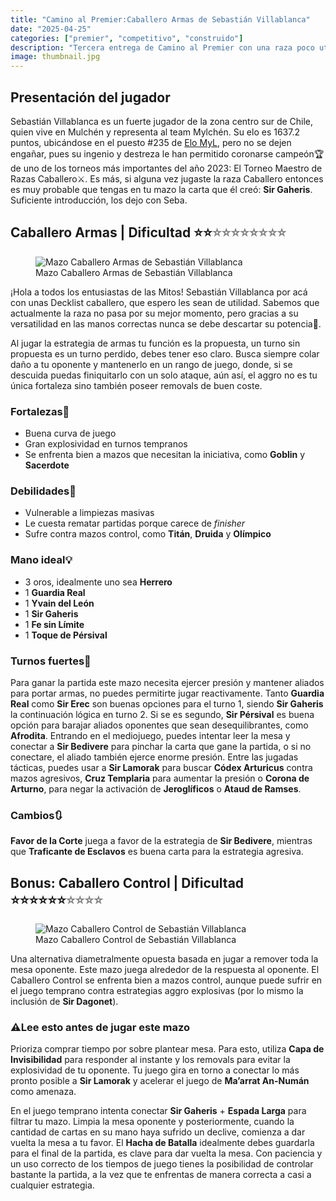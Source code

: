 ```yaml
---
title: "Camino al Premier:Caballero Armas de Sebastián Villablanca"
date: "2025-04-25"
categories: ["premier", "competitivo", "construido"]
description: "Tercera entrega de Camino al Premier con una raza poco utilizada en la actualidad pero versátil y llena de sorpresas."
image: thumbnail.jpg
---
```


## Presentación del jugador

Sebastián Villablanca es un fuerte jugador de la zona centro sur de Chile, quien vive en Mulchén y representa al team Mylchén. Su elo es 1637.2 puntos, ubicándose en el puesto #235 de [Elo MyL](https://datosyleyendas.com/elo-myl), pero no se dejen engañar, pues su ingenio y destreza le han permitido coronarse campeón🏆 de uno de los torneos más importantes del año 2023: El Torneo Maestro de Razas Caballero⚔️. Es más, si alguna vez jugaste la raza Caballero entonces es muy probable que tengas en tu mazo la carta que él creó: **Sir Gaheris**. Suficiente introducción, los dejo con Seba.

## Caballero Armas \| Dificultad ⭐⭐[⭐⭐⭐⭐⭐⭐⭐⭐]{style="color: transparent; text-shadow: 0 0 0 gray;"}

![Mazo Caballero Armas de Sebastián Villablanca](caballero-armas.png){fig-align="center"}

¡Hola a todos los entusiastas de las Mitos! Sebastián Villablanca por acá con unas Decklist caballero, que espero les sean de utilidad. Sabemos que actualmente la raza no pasa por su mejor momento, pero gracias a su versatilidad en las manos correctas nunca se debe descartar su potencia🧨.

Al jugar la estrategia de armas tu función es la propuesta, un turno sin propuesta es un turno perdido, debes tener eso claro. Busca siempre colar daño a tu oponente y mantenerlo en un rango de juego, donde, si se descuida puedas finiquitarlo con un solo ataque, aún así, el aggro no es tu única fortaleza sino también poseer removals de buen coste.

### Fortalezas💪

-   Buena curva de juego
-   Gran explosividad en turnos tempranos
-   Se enfrenta bien a mazos que necesitan la iniciativa, como **Goblin** y **Sacerdote**

### Debilidades💩

-   Vulnerable a limpiezas masivas
-   Le cuesta rematar partidas porque carece de *finisher*
-   Sufre contra mazos control, como **Titán**, **Druida** y **Olímpico**

### Mano ideal💡

-   3 oros, idealmente uno sea **Herrero**
-   1 **Guardia Real**
-   1 **Yvain del León**
-   1 **Sir Gaheris**
-   1 **Fe sin Límite**
-   1 **Toque de Pérsival**

### Turnos fuertes💯

Para ganar la partida este mazo necesita ejercer presión y mantener aliados para portar armas, no puedes permitirte jugar reactivamente. Tanto **Guardia Real** como **Sir Erec** son buenas opciones para el turno 1, siendo **Sir Gaheris** la continuación lógica en turno 2. Si se es segundo, **Sir Pérsival** es buena opción para barajar aliados oponentes que sean desequilibrantes, como **Afrodita**. Entrando en el mediojuego, puedes intentar leer la mesa y conectar a **Sir Bedivere** para pinchar la carta que gane la partida, o si no conectare, el aliado también ejerce enorme presión. Entre las jugadas tácticas, puedes usar a **Sir Lamorak** para buscar **Códex Arturicus** contra mazos agresivos, **Cruz Templaria** para aumentar la presión o **Corona de Arturno**, para negar la activación de **Jeroglíficos** o **Ataud de Ramses**.

### Cambios🔃

**Favor de la Corte** juega a favor de la estrategia de **Sir Bedivere**, mientras que **Traficante de Esclavos** es buena carta para la estrategia agresiva.

## Bonus: Caballero Control \| Dificultad ⭐⭐⭐⭐⭐⭐[⭐⭐⭐⭐]{style="color: transparent; text-shadow: 0 0 0 gray;"}

![Mazo Caballero Control de Sebastián Villablanca](caballero-control.png){fig-align="center"}

Una alternativa diametralmente opuesta basada en jugar a remover toda la mesa oponente. Este mazo juega alrededor de la respuesta al oponente. El Caballero Control se enfrenta bien a mazos control, aunque puede sufrir en el juego temprano contra estrategias aggro explosivas (por lo mismo la inclusión de **Sir Dagonet**).

### ⚠️Lee esto antes de jugar este mazo

Prioriza comprar tiempo por sobre plantear mesa. Para esto, utiliza **Capa de Invisibilidad** para responder al instante y los removals para evitar la explosividad de tu oponente. Tu juego gira en torno a conectar lo más pronto posible a **Sir Lamorak** y acelerar el juego de **Ma'arrat An-Numán** como amenaza.

En el juego temprano intenta conectar **Sir Gaheris** + **Espada Larga** para filtrar tu mazo. Limpia la mesa oponente y posteriormente, cuando la cantidad de cartas en su mano haya sufrido un declive, comienza a dar vuelta la mesa a tu favor. El **Hacha de Batalla** idealmente debes guardarla para el final de la partida, es clave para dar vuelta la mesa. Con paciencia y un uso correcto de los tiempos de juego tienes la posibilidad de controlar bastante la partida, a la vez que te enfrentas de manera correcta a casi a cualquier estrategia.
